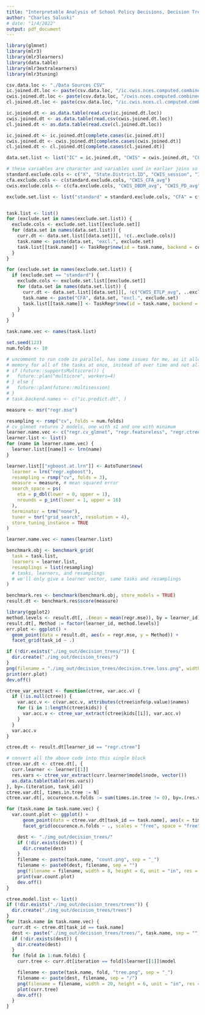 ```yaml
---
title: "Interpretable Analysis of School Policy Decisions, Decision Trees"
author: "Charles Saluski"
# date: "1/4/2022"
output: pdf_document
---
```


```r
library(glmnet)
library(mlr3)
library(mlr3learners)
library(data.table)
library(mlr3extralearners)
library(mlr3tuning)

csv.data.loc <- "./Data Sources CSV"
ic.joined.dt.loc <- paste(csv.data.loc, "/ic.cwis.nces.computed.combined.csv", sep = "")
cwis.joined.dt.loc <- paste(csv.data.loc, "/cwis.nces.computed.combined.csv", sep = "")
cl.joined.dt.loc <- paste(csv.data.loc, "/ic.cwis.nces.cl.computed.combined.csv", sep = "")

ic.joined.dt <- as.data.table(read.csv(ic.joined.dt.loc))
cwis.joined.dt <- as.data.table(read.csv(cwis.joined.dt.loc))
cl.joined.dt <- as.data.table(read.csv(cl.joined.dt.loc))

ic.joined.dt <- ic.joined.dt[complete.cases(ic.joined.dt)]
cwis.joined.dt <- cwis.joined.dt[complete.cases(cwis.joined.dt)]
cl.joined.dt <- cl.joined.dt[complete.cases(cl.joined.dt)]

data.set.list <- list("IC" = ic.joined.dt, "CWIS" = cwis.joined.dt, "CL" = cl.joined.dt)
```

```r
# these variables are character and variables used in earlier joins so they are not needed
standard.exclude.cols <- c("X", "State.District.ID", "CWIS_session", "IC_NCES.District.Name..to.check.", "IC_School.District", "IC_Teacher_leader_More_than_6", "IC_Total_more_than_10")
cfa.exclude.cols <- c(standard.exclude.cols, "CWIS_CFA_avg")
cwis.exclude.cols <- c(cfa.exclude.cols, "CWIS_DBDM_avg", "CWIS_PD_avg", "CWIS_Leadership_avg")

exclude.set.list <- list("standard" = standard.exclude.cols, "CFA" = cfa.exclude.cols, "CWIS" = cwis.exclude.cols)


task.list <- list()
for (exclude.set in names(exclude.set.list)) {
  exclude.cols <- exclude.set.list[[exclude.set]]
  for (data.set in names(data.set.list)) {
    curr.dt <- data.set.list[[data.set]][, !c(..exclude.cols)]
    task.name <- paste(data.set, "excl.", exclude.set)
    task.list[[task.name]] <- TaskRegr$new(id = task.name, backend = curr.dt, target = "CWIS_ETLP_avg")
  }
}

for (exclude.set in names(exclude.set.list)) {
  if (exclude.set == "standard") {
    exclude.cols <- exclude.set.list[[exclude.set]]
    for (data.set in names(data.set.list)) {
      curr.dt <- data.set.list[[data.set]][, !c("CWIS_ETLP_avg", ..exclude.cols)]
      task.name <- paste("CFA", data.set, "excl.", exclude.set)
      task.list[[task.name]] <- TaskRegr$new(id = task.name, backend = curr.dt, target = "CWIS_CFA_avg")
    }
  }
}

task.name.vec <- names(task.list)
```

```r
set.seed(123)
num.folds <- 10

# uncomment to run code in parallel, has some issues for me, as it allocates
# memory for all of the tasks at once, instead of over time and not all at once.
# if (future::supportsMulticore()) {
#   future::plan("multicore", workers=4)
# } else {
#   future::plan(future::multisession)
# }
# task.backend.names <- c("ic.predict.dt", )

measure <- msr("regr.mse")

resampling <- rsmp("cv", folds = num.folds)
# cv_glmnet returns 2 models, one with s1 and one with minimum
learner.name.vec <- c("regr.cv_glmnet", "regr.featureless", "regr.ctree", "regr.cforest")
learner.list <- list()
for (name in learner.name.vec) {
  learner.list[[name]] <- lrn(name)
}

learner.list[["xgboost.at.lrn"]] <- AutoTuner$new(
  learner = lrn("regr.xgboost"),
  resampling = rsmp("cv", folds = 3),
  measure = measure, # mean squared error
  search_space = ps(
    eta = p_dbl(lower = 0, upper = 1),
    nrounds = p_int(lower = 1, upper = 16)
  ),
  terminator = trm("none"),
  tuner = tnr("grid_search", resolution = 4),
  store_tuning_instance = TRUE
)

learner.name.vec <- names(learner.list)

benchmark.obj <- benchmark_grid(
  task = task.list,
  learners = learner.list,
  resamplings = list(resampling)
  # tasks, learners, and resamplings
  # we'll only give a learner vector, same tasks and resamplings
)

benchmark.res <- benchmark(benchmark.obj, store_models = TRUE)
result.dt <- benchmark.res$score(measure)
```

```r
library(ggplot2)
method.levels <- result.dt[, .(mean = mean(regr.mse)), by = learner_id][order(-mean), learner_id]
result.dt[, Method := factor(learner_id, method.levels)]
err.plot <- ggplot() +
  geom_point(data = result.dt, aes(x = regr.mse, y = Method)) +
  facet_grid(task_id ~ .)

if (!dir.exists("./img_out/decision_trees/")) {
  dir.create("./img_out/decision_trees/")
}
png(filename = "./img_out/decision_trees/decision.tree.loss.png", width = 6, height = 20, unit = "in", res = 200)
print(err.plot)
dev.off()
```

```r
ctree_var_extract <- function(ctree, var.acc.v) {
  if (!is.null(ctree)) {
    var.acc.v <- c(var.acc.v, attributes(ctree$info$p.value)$names)
    for (i in 1:length(ctree$kids)) {
      var.acc.v <- ctree_var_extract(ctree$kids[[i]], var.acc.v)
    }
  }
  var.acc.v
}

ctree.dt <- result.dt[learner_id == "regr.ctree"]

# convert all the above code into this single block
ctree.var.dt <- ctree.dt[, {
  curr.learner <- learner[[1]]
  res.vars <- ctree_var_extract(curr.learner$model$node, vector())
  as.data.table(table(res.vars))
}, by=.(iteration, task_id)]
ctree.var.dt[, times.in.tree := N]
ctree.var.dt[, occurence.n.folds := sum(times.in.tree != 0), by=.(res.vars, task_id)]
```

```r
for (task.name in task.name.vec) {
  var.count.plot <- ggplot() +
      geom_point(data = ctree.var.dt[task_id == task.name], aes(x = times.in.tree, y = res.vars)) +
      facet_grid(occurence.n.folds ~ ., scales = "free", space = "free") 

    dest <- "./img_out/decision_trees/"
    if (!dir.exists(dest)) {
      dir.create(dest)
    }
    filename <- paste(task.name, "count.png", sep = "_")
    filename <- paste0(dest, filename, sep = "")
    png(filename = filename, width = 8, height = 6, unit = "in", res = 200)
    print(var.count.plot)
    dev.off()
}
```


```r
ctree.model.list <- list()
if (!dir.exists("./img_out/decision_trees/trees")) {
  dir.create("./img_out/decision_trees/trees")
}
for (task.name in task.name.vec) {
  curr.dt <- ctree.dt[task_id == task.name]
  dest <- paste("./img_out/decision_trees/trees/", task.name, sep = "")
  if (!dir.exists(dest)) {
    dir.create(dest)
  }
  for (fold in 1:num.folds) {
    curr.tree <- curr.dt[iteration == fold]$learner[[1]]$model

    filename <- paste(task.name, fold, "tree.png", sep = "_")
    filename <- paste(dest, filename, sep = "/")
    png(filename = filename, width = 20, height = 6, unit = "in", res = 200)
    plot(curr.tree)
    dev.off()
  }
}
```